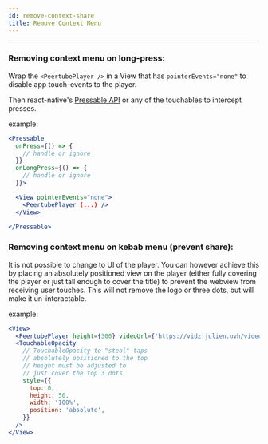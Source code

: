 ```yaml
---
id: remove-context-share
title: Remove Context Menu
---
```


---

### Removing context menu on long-press:

Wrap the `<PeertubePlayer />` in a View that has `pointerEvents="none"` to disable app touch-events to the player.

Then react-native's [Pressable API](https://reactnative.dev/docs/pressable) or any of the touchables to intercept presses.

example:

```jsx
<Pressable
  onPress={() => {
    // handle or ignore
  }}
  onLongPress={() => {
    // handle or ignore
  }}>

  <View pointerEvents="none">
    <PeertubePlayer (...) />
  </View>

</Pressable>
```

### Removing context menu on kebab menu (prevent share):

It is not possible to change to UI of the player. You can however achieve this by placing an absolutely positioned view on the player (either fully covering the player or just tall enough to cover the title) to prevent the webview from receiving user touches. This will not remove the logo or three dots, but will make it un-interactable.

example:

```jsx
<View>
  <PeertubePlayer height={300} videoUrl={'https://vidz.julien.ovh/videos/embed/105fd6ef-3048-43c3-b877-fdb8aaab11d5'} />
  <TouchableOpacity
    // TouchableOpacity to "steal" taps
    // absolutely positioned to the top
    // height must be adjusted to
    // just cover the top 3 dots
    style={{
      top: 0,
      height: 50,
      width: '100%',
      position: 'absolute',
    }}
  />
</View>
```
